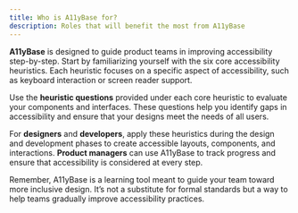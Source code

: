 ```yaml
---
title: Who is A11yBase for?
description: Roles that will benefit the most from A11yBase
---
```


**A11yBase** is designed to guide product teams in improving accessibility step-by-step. Start by familiarizing yourself with the six core accessibility heuristics. Each heuristic focuses on a specific aspect of accessibility, such as keyboard interaction or screen reader support.

Use the **heuristic questions** provided under each core heuristic to evaluate your components and interfaces. These questions help you identify gaps in accessibility and ensure that your designs meet the needs of all users.

For **designers** and **developers**, apply these heuristics during the design and development phases to create accessible layouts, components, and interactions. **Product managers** can use A11yBase to track progress and ensure that accessibility is considered at every step.

Remember, A11yBase is a learning tool meant to guide your team toward more inclusive design. It’s not a substitute for formal standards but a way to help teams gradually improve accessibility practices.


